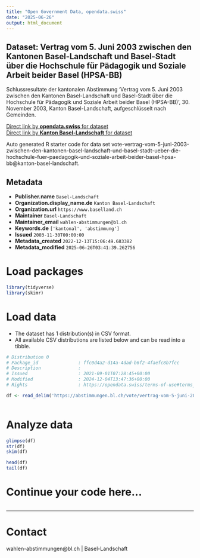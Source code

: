 ```yaml
---
title: "Open Government Data, opendata.swiss"
date: "2025-06-26"
output: html_document
---
```


## Dataset: Vertrag vom 5. Juni 2003 zwischen den Kantonen Basel-Landschaft und Basel-Stadt über die Hochschule für Pädagogik und Soziale Arbeit beider Basel (HPSA-BB)

Schlussresultate der kantonalen Abstimmung 'Vertrag vom 5. Juni 2003 zwischen den Kantonen Basel-Landschaft und Basel-Stadt über die Hochschule für Pädagogik und Soziale Arbeit beider Basel (HPSA-BB)', 30. November 2003, Kanton Basel-Landschaft, aufgeschlüsselt nach Gemeinden.

[Direct link by **opendata.swiss** for dataset](https://opendata.swiss/de/dataset/vertrag-vom-5-juni-2003-zwischen-den-kantonen-basel-landschaft-und-basel-stadt-uber-die-hochsch)<br>
[Direct link by **Kanton Basel-Landschaft** for dataset](https://abstimmungen.bl.ch/vote/vertrag-vom-5-juni-2003-zwischen-den-kantonen-basel-landschaft-und-basel-stadt-ueber-die-hochschule-fuer-paedagogik-und-soziale-arbeit-beider-basel-hpsa-bb/data)

Auto generated R starter code for data set vote-vertrag-vom-5-juni-2003-zwischen-den-kantonen-basel-landschaft-und-basel-stadt-ueber-die-hochschule-fuer-paedagogik-und-soziale-arbeit-beider-basel-hpsa-bb@kanton-basel-landschaft.

## Metadata

- **Publisher.name** `Basel-Landschaft`
- **Organization.display_name.de** `Kanton Basel-Landschaft`
- **Organization.url** `https://www.baselland.ch`
- **Maintainer** `Basel-Landschaft`
- **Maintainer_email** `wahlen-abstimmungen@bl.ch`
- **Keywords.de** `['kantonal', 'abstimmung']`
- **Issued** `2003-11-30T00:00:00`
- **Metadata_created** `2022-12-13T15:06:49.683382`
- **Metadata_modified** `2025-06-26T03:41:39.262756`


# Load packages

```r

library(tidyverse)
library(skimr)

```

# Load data

-   The dataset has 1 distribution(s) in CSV format.
-   All available CSV distributions are listed below and can be read into a tibble.

```r

# Distribution 0
# Package_id               : ffc0d4a2-d14a-4dad-b6f2-4faefc8b7fcc
# Description              : 
# Issued                   : 2021-09-01T07:28:45+00:00
# Modified                 : 2024-12-04T13:47:36+00:00
# Rights                   : https://opendata.swiss/terms-of-use#terms_by

df <- read_delim('https://abstimmungen.bl.ch/vote/vertrag-vom-5-juni-2003-zwischen-den-kantonen-basel-landschaft-und-basel-stadt-ueber-die-hochschule-fuer-paedagogik-und-soziale-arbeit-beider-basel-hpsa-bb/data-csv')



```

# Analyze data

```r

glimpse(df)
str(df)
skim(df)

head(df)
tail(df)

```

# Continue your code here...

```r

```

------------------------------------------------------------------------

# Contact

wahlen-abstimmungen@bl.ch | Basel-Landschaft
